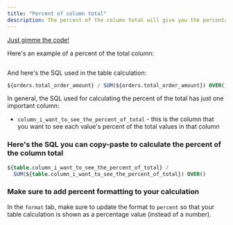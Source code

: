 ```yaml
---
title: "Percent of column total"
description: The percent of the column total will give you the percentage of each value in the column out of the total sum of the values in the column.
---
```


[Just gimme the code! <Icon icon="bug" iconType="solid"/>](#here's-the-sql-you-can-copy-paste-to-calculate-the-percent-of-the-column-total)

Here's an example of a percent of the total column:

<Frame>
  <img src="/images/guides/table-calculations/table-calculation-sql-templates/percent-of-total-b8c053a0eb7fad3061bc54438ef495de.jpg" alt=""/>
</Frame>


And here's the SQL used in the table calculation:

```sql
${orders.total_order_amount} / SUM(${orders.total_order_amount}) OVER()
```

In general, the SQL used for calculating the percent of the total has just one important column:

* `column_i_want_to_see_the_percent_of_total` \- this is the column that you want to see each value's percent of the total values in that column

### Here's the SQL you can copy-paste to calculate the percent of the column total

```sql
${table.column_i_want_to_see_the_percent_of_total} /
  SUM(${table.column_i_want_to_see_the_percent_of_total}) OVER()
```

### Make sure to add percent formatting to your calculation

In the `format` tab, make sure to update the format to `percent` so that your table calculation is shown as a percentage value (instead of a number).

<Frame>
  <img src="/images/guides/table-calculations/table-calculation-sql-templates/format-percent-6d905aa48e29631b298dd27a38a8b183.jpg" alt=""/>
</Frame>
